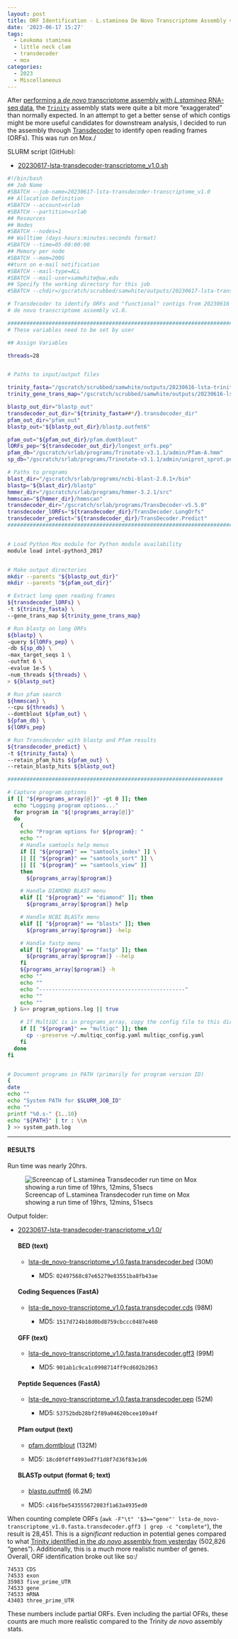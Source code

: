 ```yaml
---
layout: post
title: ORF Identification - L.staminea De Novo Transcriptome Assembly v1.0 Using Transdecoder on Mox
date: '2023-06-17 15:27'
tags: 
  - Leukoma staminea
  - little neck clam
  - transdecoder
  - mox
categories: 
  - 2023
  - Miscellaneous
---
```

After [performing a _de novo_ transcriptome assembly with _L.staminea_ RNA-seq data](https://robertslab.github.io/sams-notebook/posts/2023/2023-06-16-Transcriptome-Assembly-De-Novo-L.staminea-Trimmed-RNAseq-Using-Trinity-on-Mox/), the [`Trinity`](https://github.com/trinityrnaseq/trinityrnaseq/wiki) assembly stats were quite a bit more "exaggerated" than normally expected. In an attempt to get a better sense of which contigs might be more useful candidates for downstream analysis, I decided to run the assembly through [Transdecoder](https://github.com/TransDecoder/TransDecoder/wiki) to identify open reading frames (ORFs). This was run on Mox./

SLURM script (GitHub):

- [20230617-lsta-transdecoder-transcriptome_v1.0.sh](https://github.com/RobertsLab/sams-notebook/blob/master/sbatch_scripts/20230617-lsta-transdecoder-transcriptome_v1.0.sh)

```bash
#!/bin/bash
## Job Name
#SBATCH --job-name=20230617-lsta-transdecoder-transcriptome_v1.0
## Allocation Definition
#SBATCH --account=srlab
#SBATCH --partition=srlab
## Resources
## Nodes
#SBATCH --nodes=1
## Walltime (days-hours:minutes:seconds format)
#SBATCH --time=05-00:00:00
## Memory per node
#SBATCH --mem=200G
##turn on e-mail notification
#SBATCH --mail-type=ALL
#SBATCH --mail-user=samwhite@uw.edu
## Specify the working directory for this job
#SBATCH --chdir=/gscratch/scrubbed/samwhite/outputs/20230617-lsta-transdecoder-transcriptome_v1.0

# Transdecoder to identify ORFs and "functional" contigs from 20230616 L.staminea
# de novo transcriptome assembly v1.0.

###################################################################################
# These variables need to be set by user

## Assign Variables

threads=28


# Paths to input/output files

trinity_fasta="/gscratch/scrubbed/samwhite/outputs/20230616-lsta-trinity-RNAseq/lsta-de_novo-transcriptome_v1.0.fasta"
trinity_gene_trans_map="/gscratch/scrubbed/samwhite/outputs/20230616-lsta-trinity-RNAseq/lsta-de_novo-transcriptome_v1.0.fasta.gene_trans_map"

blastp_out_dir="blastp_out"
transdecoder_out_dir="${trinity_fasta##*/}.transdecoder_dir"
pfam_out_dir="pfam_out"
blastp_out="${blastp_out_dir}/blastp.outfmt6"

pfam_out="${pfam_out_dir}/pfam.domtblout"
lORFs_pep="${transdecoder_out_dir}/longest_orfs.pep"
pfam_db="/gscratch/srlab/programs/Trinotate-v3.1.1/admin/Pfam-A.hmm"
sp_db="/gscratch/srlab/programs/Trinotate-v3.1.1/admin/uniprot_sprot.pep"

# Paths to programs
blast_dir="/gscratch/srlab/programs/ncbi-blast-2.8.1+/bin"
blastp="${blast_dir}/blastp"
hmmer_dir="/gscratch/srlab/programs/hmmer-3.2.1/src"
hmmscan="${hmmer_dir}/hmmscan"
transdecoder_dir="/gscratch/srlab/programs/TransDecoder-v5.5.0"
transdecoder_lORFs="${transdecoder_dir}/TransDecoder.LongOrfs"
transdecoder_predict="${transdecoder_dir}/TransDecoder.Predict"
###################################################################################


# Load Python Mox module for Python module availability
module load intel-python3_2017


# Make output directories
mkdir --parents "${blastp_out_dir}"
mkdir --parents "${pfam_out_dir}"

# Extract long open reading frames
${transdecoder_lORFs} \
-t ${trinity_fasta} \
--gene_trans_map ${trinity_gene_trans_map}

# Run blastp on long ORFs
${blastp} \
-query ${lORFs_pep} \
-db ${sp_db} \
-max_target_seqs 1 \
-outfmt 6 \
-evalue 1e-5 \
-num_threads ${threads} \
> ${blastp_out}

# Run pfam search
${hmmscan} \
--cpu ${threads} \
--domtblout ${pfam_out} \
${pfam_db} \
${lORFs_pep}

# Run Transdecoder with blastp and Pfam results
${transdecoder_predict} \
-t ${trinity_fasta} \
--retain_pfam_hits ${pfam_out} \
--retain_blastp_hits ${blastp_out}

####################################################################

# Capture program options
if [[ "${#programs_array[@]}" -gt 0 ]]; then
  echo "Logging program options..."
  for program in "${!programs_array[@]}"
  do
    {
    echo "Program options for ${program}: "
    echo ""
    # Handle samtools help menus
    if [[ "${program}" == "samtools_index" ]] \
    || [[ "${program}" == "samtools_sort" ]] \
    || [[ "${program}" == "samtools_view" ]]
    then
      ${programs_array[$program]}

    # Handle DIAMOND BLAST menu
    elif [[ "${program}" == "diamond" ]]; then
      ${programs_array[$program]} help

    # Handle NCBI BLASTx menu
    elif [[ "${program}" == "blastx" ]]; then
      ${programs_array[$program]} -help

    # Handle fastp menu
    elif [[ "${program}" == "fastp" ]]; then
      ${programs_array[$program]} --help
    fi
    ${programs_array[$program]} -h
    echo ""
    echo ""
    echo "----------------------------------------------"
    echo ""
    echo ""
  } &>> program_options.log || true

    # If MultiQC is in programs_array, copy the config file to this directory.
    if [[ "${program}" == "multiqc" ]]; then
      cp --preserve ~/.multiqc_config.yaml multiqc_config.yaml
    fi
  done
fi


# Document programs in PATH (primarily for program version ID)
{
date
echo ""
echo "System PATH for $SLURM_JOB_ID"
echo ""
printf "%0.s-" {1..10}
echo "${PATH}" | tr : \\n
} >> system_path.log
```


---

#### RESULTS

Run time was nearly 20hrs.

![Screencap of L.staminea Transdecoder run time on Mox showing a run time of 19hrs, 12mins, 51secs](https://github.com/RobertsLab/sams-notebook/blob/master/images/screencaps/20230617-lsta-transdecoder-transcriptome_v1.0-runtime.png?raw=true)

Output folder:

- [20230617-lsta-transdecoder-transcriptome_v1.0/](https://gannet.fish.washington.edu/Atumefaciens/20230617-lsta-transdecoder-transcriptome_v1.0/)

  #### BED (text)
  - [lsta-de_novo-transcriptome_v1.0.fasta.transdecoder.bed](https://gannet.fish.washington.edu/Atumefaciens/20230617-lsta-transdecoder-transcriptome_v1.0/lsta-de_novo-transcriptome_v1.0.fasta.transdecoder.bed) (30M)

    - MD5: `02497568c87e65279e83551ba8fb43ae`

  #### Coding Sequences (FastA)
  - [lsta-de_novo-transcriptome_v1.0.fasta.transdecoder.cds](https://gannet.fish.washington.edu/Atumefaciens/20230617-lsta-transdecoder-transcriptome_v1.0/lsta-de_novo-transcriptome_v1.0.fasta.transdecoder.cds) (98M)

    - MD5: `1517d724b18d0bd8759cbccc0487e460`

  #### GFF (text)
  - [lsta-de_novo-transcriptome_v1.0.fasta.transdecoder.gff3](https://gannet.fish.washington.edu/Atumefaciens/20230617-lsta-transdecoder-transcriptome_v1.0/lsta-de_novo-transcriptome_v1.0.fasta.transdecoder.gff3) (99M)

    - MD5: `901ab1c9ca1c0998714ff9cd602b2063`

  #### Peptide Sequences (FastA)
  - [lsta-de_novo-transcriptome_v1.0.fasta.transdecoder.pep](https://gannet.fish.washington.edu/Atumefaciens/20230617-lsta-transdecoder-transcriptome_v1.0/lsta-de_novo-transcriptome_v1.0.fasta.transdecoder.pep) (52M)

    - MD5: `53752bdb28bf2f89a04620bcee109a4f`

  #### Pfam output (text)
  - [pfam.domtblout](https://gannet.fish.washington.edu/Atumefaciens/20230617-lsta-transdecoder-transcriptome_v1.0/pfam_out/pfam.domtblout) (132M)

  - MD5: `18cd0fdff4993ed7f1d8f7d36f83e1d6`

  #### BLASTp output (format 6; text)
  - [blastp.outfmt6](https://gannet.fish.washington.edu/Atumefaciens/20230617-lsta-transdecoder-transcriptome_v1.0/blastp_out/blastp.outfmt6) (6.2M)

  - MD5: `c416fbe543555672083f1a63a4935ed0`

When counting complete ORFs (`awk -F"\t" '$3=="gene"' lsta-de_novo-transcriptome_v1.0.fasta.transdecoder.gff3 | grep -c "complete"`), the result is 28,451. This is a _significant_ reduction in potential genes compared to what [Trinity identified in the _do novo_ assembly from yesterday](https://robertslab.github.io/sams-notebook/posts/2023/2023-06-16-Transcriptome-Assembly-De-Novo-L.staminea-Trimmed-RNAseq-Using-Trinity-on-Mox/) (502,826 "genes"). Additionally, this is a much more realistic number of genes. Overall, ORF identification broke out like so:/

```
74533 CDS
74533 exon
35983 five_prime_UTR
74533 gene
74533 mRNA
43403 three_prime_UTR
```

These numbers include partial ORFs. Even including the partial OFRs, these counts are much more realistic compared to the Trinity _de novo_ assembly stats. 